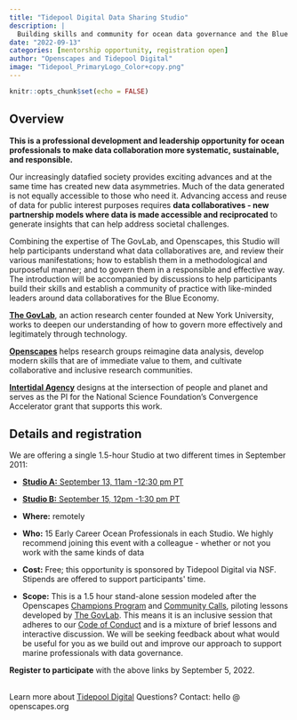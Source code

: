 ```yaml
---
title: "Tidepool Digital Data Sharing Studio"
description: |
  Building skills and community for ocean data governance and the Blue Economy
date: "2022-09-13"
categories: [mentorship opportunity, registration open]
author: "Openscapes and Tidepool Digital"
image: "Tidepool_PrimaryLogo_Color+copy.png"
---
```


```r
knitr::opts_chunk$set(echo = FALSE)
```

## Overview

**This is a professional development and leadership opportunity for ocean professionals to make data collaboration more systematic, sustainable, and responsible.**

Our increasingly datafied society provides exciting advances and at the same time has created new data asymmetries. Much of the data generated is not equally accessible to those who need it. Advancing access and reuse of data for public interest purposes requires **data collaboratives - new partnership models where data is made accessible and reciprocated** to generate insights that can help address societal challenges.

Combining the expertise of The GovLab, and Openscapes, this Studio will help participants understand what data collaboratives are, and review their various manifestations; how to establish them in a methodological and purposeful manner; and to govern them in a responsible and effective way. The introduction will be accompanied by discussions to help participants build their skills and establish a community of practice with like-minded leaders around data collaboratives for the Blue Economy.

[**The GovLab**](https://thegovlab.org/), an action research center founded at New York University, works to deepen our understanding of how to govern more effectively and legitimately through technology.

[**Openscapes**](https://openscapes.org) helps research groups reimagine data analysis, develop modern skills that are of immediate value to them, and cultivate collaborative and inclusive research communities.

[**Intertidal Agency**](https://intertidal.agency/) designs at the intersection of people and planet and serves as the PI for the National Science Foundation's Convergence Accelerator grant that supports this work.

## Details and registration

We are offering a single 1.5-hour Studio at two different times in September 2011:

-   [**Studio A:** September 13, 11am -12:30 pm PT](https://www.eventbrite.com/e/tidepool-digital-data-sharing-studio-a-tickets-390849129267)

-   [**Studio B:** September 15, 12pm -1:30 pm PT](https://www.eventbrite.com/e/tidepool-digital-data-sharing-studio-b-tickets-390853291717)

-   **Where:** remotely

-   **Who:** 15 Early Career Ocean Professionals in each Studio. We highly recommend joining this event with a colleague - whether or not you work with the same kinds of data

-   **Cost:** Free; this opportunity is sponsored by Tidepool Digital via NSF. Stipends are offered to support participants\' time. 

-   **Scope:** This is a 1.5 hour stand-alone session modeled after the Openscapes [Champions Program](https://openscapes.org/champions) and [Community Calls](https://www.openscapes.org/tags/community-call/), piloting lessons developed by [The GovLab](https://thegovlab.org/). This means it is an inclusive session that adheres to our [Code of Conduct](https://www.openscapes.org/code-of-conduct/) and is a mixture of brief lessons and interactive discussion. We will be seeking feedback about what would be useful for you as we build out and improve our approach to support marine professionals with data governance.

**Register to participate** with the above links by September 5, 2022.

\
Learn more about [Tidepool Digital](https://intertidal.agency/tidepooldigital) Questions? Contact: hello \@ openscapes.org
